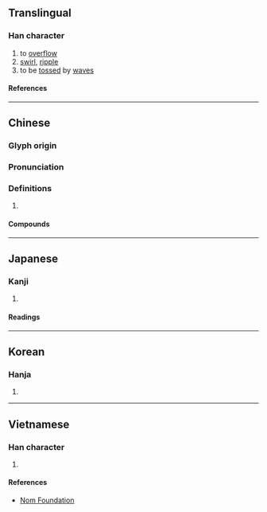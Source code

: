 {{also|瀁}}
{{character info/new}}
==Translingual==

===Han character===
{{Han char|rn=85|rad=水|as=11|sn=14|four=38132|canj=ETGE|ids=⿰氵羕}}

# to [[overflow]]
# [[swirl]], [[ripple]]
# to be [[tossed]] by [[wave]]s

====References====
{{Han ref|kx=0648.050|dkj=18184|dj=1058.020|hdz=31729.110|uh=6F3E}}

----

==Chinese==
{{zh-forms}}

===Glyph origin===
{{Han etym}}
{{Han compound|水|羕|c1=s|c2=p|t1=water|ls=psc}}

===Pronunciation===
{{zh-pron
|m=yàng
|c=joeng6
|mn=qz,xm:iōng/zz:iāng
|mn-t=iang6/ion6/iên6
|mn-t_note=iang6 - literary; ion6/iên6 - vernacular (iên6 - Chaozhou)
|mc=y
|oc=y
|cat=v
}}

===Definitions===
{{zh-hanzi}}

# {{rfdef|zh}}

====Compounds====
{{zh-der|屈漾|滉漾|漾漾|神魂蕩漾|春心蕩漾|漾奶|潢漾|波漾|盪漾|波光蕩漾|漾舟|死模活漾|撇漾|蕩漾|飛漾|餘波盪漾}}

----

==Japanese==

===Kanji===
{{ja-kanji|grade=|rs=水11}}

# {{defn|lang=ja|sort=水11}}

====Readings====
{{ja-readings
|on=よう
|kun=ただよう
}}

----

==Korean==

===Hanja===
{{ko-hanja|양}}

# {{defn|lang=ko|sort=水11}}

----

==Vietnamese==

===Han character===
{{vi-readings|rs=水11|reading=dạng}}

# {{defn|lang=vi|sort=水11}}

====References====
*[http://nomfoundation.org/common/nom_details.php?codepoint=6f3e Nom Foundation]